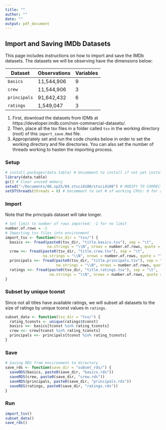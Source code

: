 ```yaml
---
title: ""
author: ""
date: ""
output: pdf_document
---
```


## Import and Saving IMDb Datasets

This page includes instructions on how to import and save the IMDb datasets. 
The datasets we will be observing have the dimensions below:

| Dataset     | Observations  | Variables |
|-------------|---------------|-----------|
| `basics`    | 11,544,906    | 9         |
| `crew`      | 11,544,906    | 3         |
| `principals`| 91,642,432    | 6         |
| `ratings`   | 1,549,047     | 3         |

1. First, download the datasets from IDMb at https://developer.imdb.com/non-commercial-datasets/.
2. Then, place all the tsv files in a folder called `tsv` in the working 
directory (root) of this `import_save.Rmd` file. 
3. Appropriately set and run the code chunks below in order to set the working
directory and file directories. You can also set the number of threads working
to hasten the importing process. 


### Setup

```r
# install.packages(data.table) # Uncomment to install if not yet installed
library(data.table)
gc() # Clear unused memory
setwd("~/Documents/06.sp25/04.stsci4100/stsci4100") # MODIFY TO CORRECT WD
setDTthreads(threads = 0) # Uncomment to set # of working CPUs: 0 for all
```


### Import

Note that the principals dataset will take longer. 
```r
# Set limit to number of rows imported: -1 for no limit
number.of.rows = -1
# Importing tsv files into environment
import_tsv <- function(tsv_dir = "tsv/") {
  basics <<- fread(paste0(tsv_dir, "title.basics.tsv"), sep = "\t", 
                   na.strings = "\\N", nrows = number.of.rows, quote = "")
  crew <<- fread(paste0(tsv_dir, "title.crew.tsv"), sep = "\t", 
                 na.strings = "\\N", nrows = number.of.rows, quote = "")
  principals <<- fread(paste0(tsv_dir, "title.principals.tsv"), sep = "\t", 
                       na.strings = "\\N", nrows = number.of.rows, quote = "")
  ratings <<- fread(paste0(tsv_dir, "title.ratings.tsv"), sep = "\t", 
                    na.strings = "\\N", nrows = number.of.rows, quote = "")
}
```


### Subset by unique tconst

Since not all titles have available ratings, we will subset all datasets to the
size of ratings by unique tconst values in `ratings`. 
```r
subset_data <- function(tsv_dir = "tsv/") {
  rating_tconsts <- unique(ratings$tconst)
  basics <<- basics[tconst %in% rating_tconsts]
  crew <<- crew[tconst %in% rating_tconsts]
  principals <<- principals[tconst %in% rating_tconsts]
}
```

### Save
```r
# Saving RDS from environment to directory
save_rds <- function(save_dir = "subset_rds/") {
  saveRDS(basics, paste0(save_dir, "basics.rds"))
  saveRDS(crew, paste0(save_dir, "crew.rds"))
  saveRDS(principals, paste0(save_dir, "principals.rds"))
  saveRDS(ratings, paste0(save_dir, "ratings.rds"))
}
```


### Run
```r
import_tsv()
subset_data()
save_rds()
```